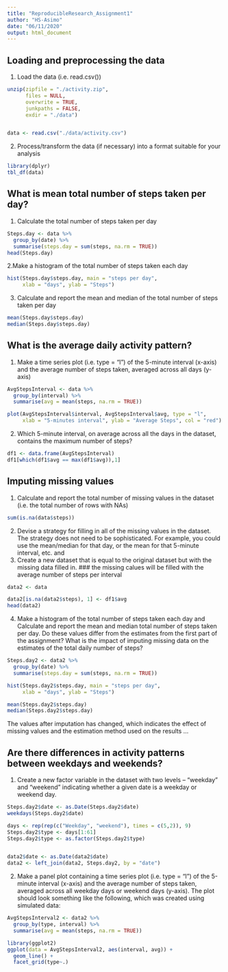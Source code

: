 ```yaml
---
title: "ReproducibleResearch_Assignment1"
author: "HS-Asimo"
date: "06/11/2020"
output: html_document
---
```

## Loading and preprocessing the data

1. Load the data (i.e. read.csv())
``` r

unzip(zipfile = "./activity.zip", 
      files = NULL, 
      overwrite = TRUE, 
      junkpaths = FALSE, 
      exdir = "./data")


data <- read.csv("./data/activity.csv")
```

2. Process/transform the data (if necessary) into a format suitable for your analysis
``` r

library(dplyr)
tbl_df(data)
```


## What is mean total number of steps taken per day?

1. Calculate the total number of steps taken per day
```r

Steps.day <- data %>%
  group_by(date) %>%
  summarise(steps.day = sum(steps, na.rm = TRUE))
head(Steps.day)
```

2.Make a histogram of the total number of steps taken each day
```r

hist(Steps.day$steps.day, main = "steps per day",
     xlab = "days", ylab = "Steps")
```

3. Calculate and report the mean and median of the total number of steps taken per day
``` r

mean(Steps.day$steps.day)
median(Steps.day$steps.day)

```


## What is the average daily activity pattern?

1. Make a time series plot (i.e. type = "l") of the 5-minute interval (x-axis) and the average number of steps taken, averaged across all days (y-axis)
``` r

AvgStepsInterval <- data %>%
  group_by(interval) %>%
  summarise(avg = mean(steps, na.rm = TRUE))

plot(AvgStepsInterval$interval, AvgStepsInterval$avg, type = "l",
     xlab = "5-minutes interval", ylab = "Average Steps", col = "red")

```

2. Which 5-minute interval, on average across all the days in the dataset, contains the maximum number of steps?
``` r
df1 <- data.frame(AvgStepsInterval)
df1[which(df1$avg == max(df1$avg)),1]
```


## Imputing missing values

1. Calculate and report the total number of missing values in the dataset (i.e. the total number of rows with NAs)
``` r

sum(is.na(data$steps))
```

2. Devise a strategy for filling in all of the missing values in the dataset. The strategy does not need to be sophisticated. For example, you could use the mean/median for that day, or the mean for that 5-minute interval, etc.
and
3. Create a new dataset that is equal to the original dataset but with the missing data filled in.
### the missing calues will be filled with the average number of steps per interval
```r
data2 <- data

data2[is.na(data2$steps), 1] <- df1$avg
head(data2)
```

4. Make a histogram of the total number of steps taken each day and Calculate and report the mean and median total number of steps taken per day. Do these values differ from the estimates from the first part of the assignment? What is the impact of imputing missing data on the estimates of the total daily number of steps?

```r

Steps.day2 <- data2 %>%
  group_by(date) %>%
  summarise(steps.day = sum(steps, na.rm = TRUE))

hist(Steps.day2$steps.day, main = "steps per day",
     xlab = "days", ylab = "Steps")

mean(Steps.day2$steps.day)
median(Steps.day2$steps.day)
```

The values after imputation has changed, which indicates the effect of missing values and the estimation method used on the results ...


## Are there differences in activity patterns between weekdays and weekends?

1. Create a new factor variable in the dataset with two levels -- "weekday" and "weekend" indicating whether a given date is a weekday or weekend day.
``` r

Steps.day2$date <- as.Date(Steps.day2$date)
weekdays(Steps.day2$date)

days <- rep(rep(c("Weekday", "weekend"), times = c(5,2)), 9)
Steps.day2$type <- days[1:61]
Steps.day2$type <- as.factor(Steps.day2$type)


data2$date <- as.Date(data2$date)
data2 <- left_join(data2, Steps.day2, by = "date")

```

2. Make a panel plot containing a time series plot (i.e. type = "l") of the 5-minute interval (x-axis) and the average number of steps taken, averaged across all weekday days or weekend days (y-axis). The plot should look something like the following, which was created using simulated data:
``` r

AvgStepsInterval2 <- data2 %>%
  group_by(type, interval) %>%
  summarise(avg = mean(steps, na.rm = TRUE))

library(ggplot2)
ggplot(data = AvgStepsInterval2, aes(interval, avg)) +
  geom_line() +
  facet_grid(type~.)

```

